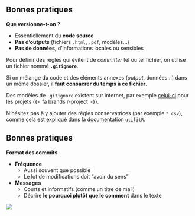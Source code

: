 ## Bonnes pratiques {auto-animate=true .smaller}

__Que versionne-t-on ?__

:::{.incremental}
- Essentiellement du [**code source**]{.orange}
- [__Pas d'outputs__]{.orange} (fichiers `.html`, `.pdf`, modèles...)
- [__Pas de données__]{.orange}, d'informations locales ou sensibles
:::

:::{.callout-note}

Pour définir des règles qui évitent de _committer_ tel ou tel fichier, on utilise
un fichier nommé __`.gitignore`__.

Si on mélange du code et des éléments
annexes (_output_, données...) dans un même dossier, il [__faut consacrer du temps à ce fichier__]{.orange}.

Des modèles de `.gitignore` existent sur internet, par exemple [celui-ci](https://www.toptal.com/developers/gitignore)
pour les projets {{< fa brands r-project >}}.

N'hésitez pas à y ajouter des règles conservatrices (par exemple `*.csv`), 
comme cela est expliqué dans [la documentation `utilitR`](https://book.utilitr.org/03_Fiches_thematiques/Fiche_git_utilisation.html#gitignore).

:::

## Bonnes pratiques {auto-animate=true .smaller}

__Format des commits__

::: {layout="[40,60]"}

::: {.incremental}
- [**Fréquence**]{.orange}
    - Aussi souvent que possible
    - Le lot de modifications doit "avoir du sens"
- [**Messages**]{.orange}
    - Courts et informatifs (comme un titre de mail)
    - Décrire **le pourquoi plutôt que le comment** dans le texte
:::

![](img/titre-commit.png)

:::
